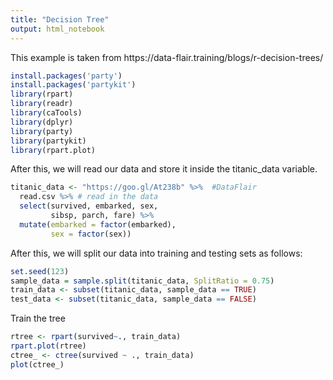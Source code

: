 ```yaml
---
title: "Decision Tree"
output: html_notebook
---
```


This example is taken from
https://data-flair.training/blogs/r-decision-trees/


```r
install.packages('party')
install.packages('partykit')
library(rpart)
library(readr)
library(caTools)
library(dplyr)
library(party)
library(partykit)
library(rpart.plot)
```
After this, we will read our data and store it inside the titanic_data variable.

```r
titanic_data <- "https://goo.gl/At238b" %>%  #DataFlair
  read.csv %>% # read in the data
  select(survived, embarked, sex, 
         sibsp, parch, fare) %>%
  mutate(embarked = factor(embarked),
         sex = factor(sex))
```

After this, we will split our data into training and testing sets as follows:

```r

set.seed(123)
sample_data = sample.split(titanic_data, SplitRatio = 0.75)
train_data <- subset(titanic_data, sample_data == TRUE)
test_data <- subset(titanic_data, sample_data == FALSE)

```

Train the tree

```r
rtree <- rpart(survived~., train_data)
rpart.plot(rtree)
ctree_ <- ctree(survived ~ ., train_data)
plot(ctree_)
```

